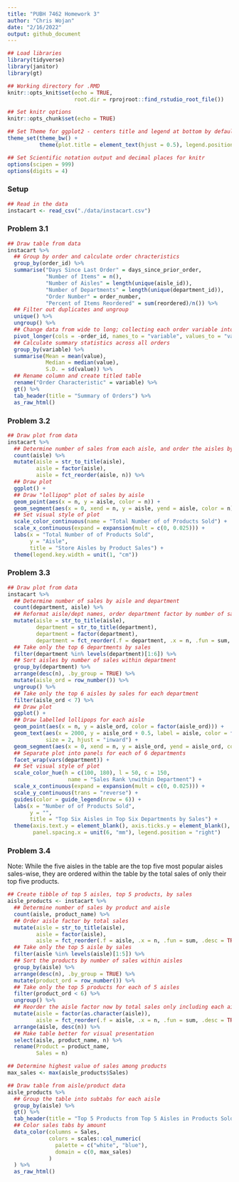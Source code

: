 ```yaml
---
title: "PUBH 7462 Homework 3"
author: "Chris Wojan"
date: "2/16/2022"
output: github_document
---
```


```r

## Load libraries
library(tidyverse)
library(janitor)
library(gt)

## Working directory for .RMD
knitr::opts_knit$set(echo = TRUE,
                     root.dir = rprojroot::find_rstudio_root_file())

## Set knitr options
knitr::opts_chunk$set(echo = TRUE)

## Set Theme for ggplot2 - centers title and legend at bottom by default
theme_set(theme_bw() + 
          theme(plot.title = element_text(hjust = 0.5), legend.position = "bottom"))

## Set Scientific notation output and decimal places for knitr
options(scipen = 999)
options(digits = 4)

```

### Setup

```r

## Read in the data
instacart <- read_csv("./data/instacart.csv")

```

### Problem 3.1

```r

## Draw table from data
instacart %>%
  ## Group by order and calculate order chracteristics
  group_by(order_id) %>%
  summarise("Days Since Last Order" = days_since_prior_order,
            "Number of Items" = n(),
            "Number of Aisles" = length(unique(aisle_id)),
            "Number of Departments" = length(unique(department_id)),
            "Order Number" = order_number,
            "Percent of Items Reordered" = sum(reordered)/n()) %>%
  ## Filter out duplicates and ungroup
  unique() %>%
  ungroup() %>%
  ## Change data from wide to long; collecting each order variable into a single column 
  pivot_longer(cols = -order_id, names_to = "variable", values_to = "value") %>%
  ## Calculate summary statistics across all orders
  group_by(variable) %>%
  summarise(Mean = mean(value),
            Median = median(value),
            S.D. = sd(value)) %>%
  ## Rename column and create titled table
  rename("Order Characteristic" = variable) %>%
  gt() %>%
  tab_header(title = "Summary of Orders") %>%
  as_raw_html()

```

### Problem 3.2

```r

## Draw plot from data
instacart %>%
  ## Determine number of sales from each aisle, and order the aisles by that value
  count(aisle) %>%
  mutate(aisle = str_to_title(aisle),
         aisle = factor(aisle),
         aisle = fct_reorder(aisle, n)) %>%
  ## Draw plot
  ggplot() +
  ## Draw "lollipop" plot of sales by aisle
  geom_point(aes(x = n, y = aisle, color = n)) +
  geom_segment(aes(x = 0, xend = n, y = aisle, yend = aisle, color = n)) +
  ## Set visual style of plot
  scale_color_continuous(name = "Total Number of of Products Sold") +
  scale_x_continuous(expand = expansion(mult = c(0, 0.025))) +
  labs(x = "Total Number of of Products Sold",
       y = "Aisle",
       title = "Store Aisles by Product Sales") +
  theme(legend.key.width = unit(1, "cm"))

```

### Problem 3.3

```r

## Draw plot from data
instacart %>%
  ## Determine number of sales by aisle and department
  count(department, aisle) %>%
  ## Reformat aisle/dept names, order department factor by number of sales
  mutate(aisle = str_to_title(aisle),
         department = str_to_title(department),
         department = factor(department),
         department = fct_reorder(.f = department, .x = n, .fun = sum, .desc = TRUE)) %>%
  ## Take only the top 6 departments by sales
  filter(department %in% levels(department)[1:6]) %>%
  ## Sort aisles by number of sales within department
  group_by(department) %>%
  arrange(desc(n), .by_group = TRUE) %>%
  mutate(aisle_ord = row_number()) %>%
  ungroup() %>%
  ## Take only the top 6 aisles by sales for each department
  filter(aisle_ord < 7) %>%
  ## Draw plot
  ggplot() +
  ## Draw labelled lollipops for each aisle
  geom_point(aes(x = n, y = aisle_ord, color = factor(aisle_ord))) +
  geom_text(aes(x = 2000, y = aisle_ord + 0.5, label = aisle, color = factor(aisle_ord)), 
            size = 2, hjust = "inward") +
  geom_segment(aes(x = 0, xend = n, y = aisle_ord, yend = aisle_ord, color = factor(aisle_ord))) +
  ## Separate plot into panels for each of 6 departments
  facet_wrap(vars(department)) +
  ## Set visual style of plot
  scale_color_hue(h = c(100, 180), l = 50, c = 150,
                   name = "Sales Rank \nwithin Department") +
  scale_x_continuous(expand = expansion(mult = c(0, 0.025))) +
  scale_y_continuous(trans = "reverse") +
  guides(color = guide_legend(nrow = 6)) +
  labs(x = "Number of of Products Sold",
       y = "",
       title = "Top Six Aisles in Top Six Departments by Sales") +
  theme(axis.text.y = element_blank(), axis.ticks.y = element_blank(),
        panel.spacing.x = unit(6, "mm"), legend.position = "right")

```

### Problem 3.4

Note: While the five aisles in the table are the top five most popular aisles sales-wise, they are ordered within the table by the total sales of only their top five products.

```r

## Create tibble of top 5 aisles, top 5 products, by sales
aisle_products <- instacart %>%
  ## Determine number of sales by product and aisle
  count(aisle, product_name) %>%
  ## Order aisle factor by total sales
  mutate(aisle = str_to_title(aisle),
         aisle = factor(aisle),
         aisle = fct_reorder(.f = aisle, .x = n, .fun = sum, .desc = TRUE)) %>%
  ## Take only the top 5 aisle by sales
  filter(aisle %in% levels(aisle)[1:5]) %>%
  ## Sort the products by number of sales within aisles
  group_by(aisle) %>%
  arrange(desc(n), .by_group = TRUE) %>%
  mutate(product_ord = row_number()) %>%
  ## Take only the top 5 products for each of 5 aisles
  filter(product_ord < 6) %>%
  ungroup() %>%
  ## Reorder the aisle factor now by total sales only including each aisle's top 5 products
  mutate(aisle = factor(as.character(aisle)),
         aisle = fct_reorder(.f = aisle, .x = n, .fun = sum, .desc = TRUE)) %>%
  arrange(aisle, desc(n)) %>%
  ## Make table better for visual presentation
  select(aisle, product_name, n) %>%
  rename(Product = product_name,
         Sales = n)

## Determine highest value of sales among products
max_sales <- max(aisle_products$Sales)

## Draw table from aisle/product data
aisle_products %>%
  ## Group the table into subtabs for each aisle
  group_by(aisle) %>%
  gt() %>%
  tab_header(title = "Top 5 Products from Top 5 Aisles in Products Sold") %>%
  ## Color sales tabs by amount
  data_color(columns = Sales,
             colors = scales::col_numeric(
               palette = c("white", "blue"),
               domain = c(0, max_sales)
             )
  ) %>%
  as_raw_html()
  
```








